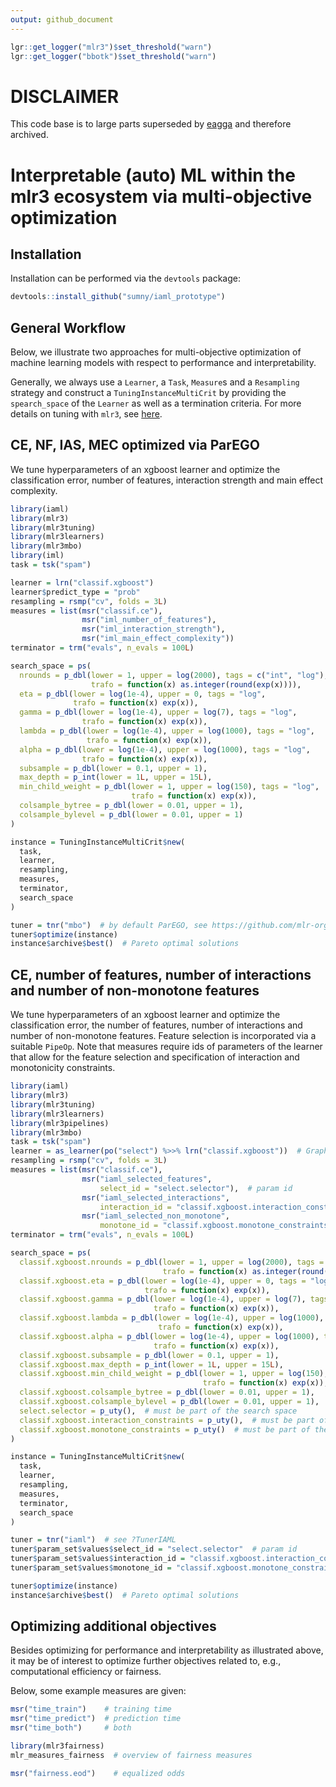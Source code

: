 ```yaml
---
output: github_document
---
```


```r
lgr::get_logger("mlr3")$set_threshold("warn")
lgr::get_logger("bbotk")$set_threshold("warn")
```
# DISCLAIMER

This code base is to large parts superseded by [eagga](https://github.com/sumny/eagga) and therefore archived.

# Interpretable (auto) ML within the mlr3 ecosystem via multi-objective optimization

## Installation

Installation can be performed via the `devtools` package:

```r
devtools::install_github("sumny/iaml_prototype")
```

## General Workflow

Below, we illustrate two approaches for multi-objective optimization of machine learning models with respect to
performance and interpretability.

Generally, we always use a `Learner`, a `Task`, `Measure`s and a `Resampling` strategy and construct a
`TuningInstanceMultiCrit` by providing the `spearch_space` of the `Learner` as well as a termination criteria.
For more details on tuning with `mlr3`, see [here](https://mlr3book.mlr-org.com/optimization.html).

## CE, NF, IAS, MEC optimized via ParEGO

We tune hyperparameters of an xgboost learner and optimize the classification error, number of features, interaction
strength and main effect complexity.

```r
library(iaml)
library(mlr3)
library(mlr3tuning)
library(mlr3learners)
library(mlr3mbo)
library(iml)
task = tsk("spam")

learner = lrn("classif.xgboost")
learner$predict_type = "prob"
resampling = rsmp("cv", folds = 3L)
measures = list(msr("classif.ce"),
                msr("iml_number_of_features"),
                msr("iml_interaction_strength"),
                msr("iml_main_effect_complexity"))
terminator = trm("evals", n_evals = 100L)

search_space = ps(
  nrounds = p_dbl(lower = 1, upper = log(2000), tags = c("int", "log"),
                  trafo = function(x) as.integer(round(exp(x)))),
  eta = p_dbl(lower = log(1e-4), upper = 0, tags = "log",
              trafo = function(x) exp(x)),
  gamma = p_dbl(lower = log(1e-4), upper = log(7), tags = "log",
                trafo = function(x) exp(x)),
  lambda = p_dbl(lower = log(1e-4), upper = log(1000), tags = "log",
                 trafo = function(x) exp(x)),
  alpha = p_dbl(lower = log(1e-4), upper = log(1000), tags = "log",
                trafo = function(x) exp(x)),
  subsample = p_dbl(lower = 0.1, upper = 1),
  max_depth = p_int(lower = 1L, upper = 15L),
  min_child_weight = p_dbl(lower = 1, upper = log(150), tags = "log",
                           trafo = function(x) exp(x)),
  colsample_bytree = p_dbl(lower = 0.01, upper = 1),
  colsample_bylevel = p_dbl(lower = 0.01, upper = 1)
)

instance = TuningInstanceMultiCrit$new(
  task,
  learner,
  resampling,
  measures,
  terminator,
  search_space
)

tuner = tnr("mbo")  # by default ParEGO, see https://github.com/mlr-org/mlr3mbo for details
tuner$optimize(instance)
instance$archive$best()  # Pareto optimal solutions
```

## CE, number of features, number of interactions and number of non-monotone features

We tune hyperparameters of an xgboost learner and optimize the classification error, the number of features, number of
interactions and number of non-monotone features.
Feature selection is incorporated via a suitable `PipeOp`.
Note that measures require ids of parameters of the learner that allow for the feature selection and specification of
interaction and monotonicity constraints.

```r
library(iaml)
library(mlr3)
library(mlr3tuning)
library(mlr3learners)
library(mlr3pipelines)
library(mlr3mbo)
task = tsk("spam")
learner = as_learner(po("select") %>>% lrn("classif.xgboost"))  # GraphLearner via mlr3pipelines
resampling = rsmp("cv", folds = 3L)
measures = list(msr("classif.ce"),
                msr("iaml_selected_features",
                    select_id = "select.selector"),  # param id
                msr("iaml_selected_interactions",
                    interaction_id = "classif.xgboost.interaction_constraints"),  # param id
                msr("iaml_selected_non_monotone",
                    monotone_id = "classif.xgboost.monotone_constraints"))  # param id
terminator = trm("evals", n_evals = 100L)

search_space = ps(
  classif.xgboost.nrounds = p_dbl(lower = 1, upper = log(2000), tags = c("int", "log"),
                                  trafo = function(x) as.integer(round(exp(x)))),
  classif.xgboost.eta = p_dbl(lower = log(1e-4), upper = 0, tags = "log",
                              trafo = function(x) exp(x)),
  classif.xgboost.gamma = p_dbl(lower = log(1e-4), upper = log(7), tags = "log",
                                trafo = function(x) exp(x)),
  classif.xgboost.lambda = p_dbl(lower = log(1e-4), upper = log(1000), tags = "log",
                                 trafo = function(x) exp(x)),
  classif.xgboost.alpha = p_dbl(lower = log(1e-4), upper = log(1000), tags = "log",
                                trafo = function(x) exp(x)),
  classif.xgboost.subsample = p_dbl(lower = 0.1, upper = 1),
  classif.xgboost.max_depth = p_int(lower = 1L, upper = 15L),
  classif.xgboost.min_child_weight = p_dbl(lower = 1, upper = log(150), tags = "log",
                                           trafo = function(x) exp(x)),
  classif.xgboost.colsample_bytree = p_dbl(lower = 0.01, upper = 1),
  classif.xgboost.colsample_bylevel = p_dbl(lower = 0.01, upper = 1),
  select.selector = p_uty(),  # must be part of the search space
  classif.xgboost.interaction_constraints = p_uty(),  # must be part of the search space
  classif.xgboost.monotone_constraints = p_uty()  # must be part of the search space
)

instance = TuningInstanceMultiCrit$new(
  task,
  learner,
  resampling,
  measures,
  terminator,
  search_space
)

tuner = tnr("iaml")  # see ?TunerIAML
tuner$param_set$values$select_id = "select.selector"  # param id
tuner$param_set$values$interaction_id = "classif.xgboost.interaction_constraints"  # param id
tuner$param_set$values$monotone_id = "classif.xgboost.monotone_constraints"  # param id

tuner$optimize(instance)
instance$archive$best()  # Pareto optimal solutions
```

## Optimizing additional objectives

Besides optimizing for performance and interpretability as illustrated above, it may be of interest to optimize further
objectives related to, e.g., computational efficiency or fairness.

Below, some example measures are given:

```r
msr("time_train")    # training time
msr("time_predict")  # prediction time
msr("time_both")     # both

library(mlr3fairness)
mlr_measures_fairness  # overview of fairness measures

msr("fairness.eod")    # equalized odds
```
